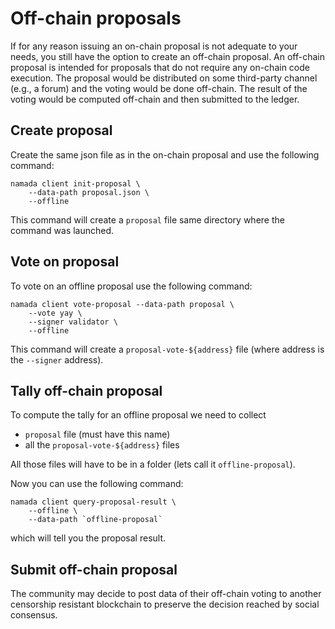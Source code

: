 
# Off-chain proposals

If for any reason issuing an on-chain proposal is not adequate to your needs, you still have the option to create an off-chain proposal. An off-chain proposal is intended for proposals that do not require any on-chain code execution. The proposal would be distributed on some third-party channel (e.g., a forum) and the voting would be done off-chain. The result of the voting would be computed off-chain and then submitted to the ledger.

## Create proposal

Create the same json file as in the on-chain proposal and use the following command:

```shell copy
namada client init-proposal \
    --data-path proposal.json \
    --offline
```

This command will create a `proposal` file same directory where the command was launched.

## Vote on proposal

To vote on an offline proposal use the following command:

```shell copy
namada client vote-proposal --data-path proposal \
    --vote yay \
    --signer validator \
    --offline
```

This command will create a `proposal-vote-${address}` file (where address is the `--signer` address).

## Tally off-chain proposal

To compute the tally for an offline proposal we need to collect

- `proposal` file (must have this name)
- all the `proposal-vote-${address}` files

All those files will have to be in a folder (lets call it `offline-proposal`).

Now you can use the following command:

```shell copy
namada client query-proposal-result \
    --offline \
    --data-path `offline-proposal`
```

which will tell you the proposal result.

## Submit off-chain proposal
<Callout type="info">
The community may decide to post data of their off-chain voting to another censorship resistant blockchain to preserve the decision reached by social consensus.
</Callout>